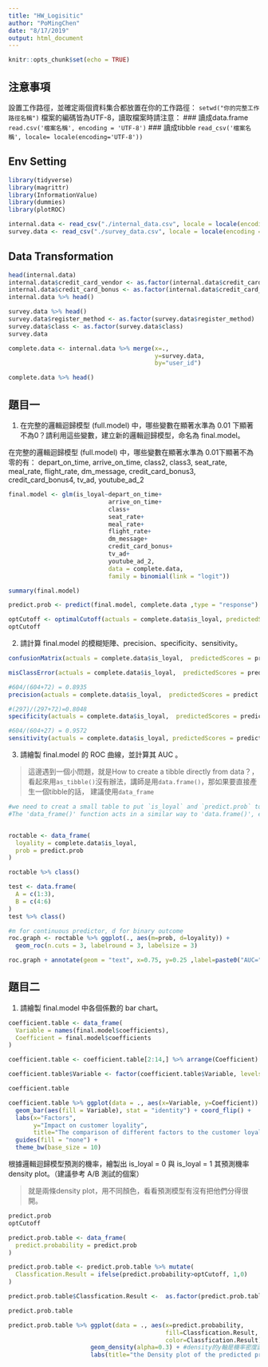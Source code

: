 ```yaml
---
title: "HW_Logisitic"
author: "PoMingChen"
date: "8/17/2019"
output: html_document
---
```


```r
knitr::opts_chunk$set(echo = TRUE)
```

## 注意事項

設置工作路徑，並確定兩個資料集合都放置在你的工作路徑：
`setwd("你的完整工作路徑名稱")`
檔案的編碼皆為UTF-8，讀取檔案時請注意：
### 讀成data.frame
`read.csv('檔案名稱', encoding = 'UTF-8')`
### 讀成tibble
`read_csv('檔案名稱', locale= locale(encoding='UTF-8'))`


## Env Setting

```r
library(tidyverse)
library(magrittr)
library(InformationValue)
library(dummies)
library(plotROC)
```


```r
internal.data <- read_csv("./internal_data.csv", locale = locale(encoding = "UTF-8"))
survey.data <- read_csv("./survey_data.csv", locale = locale(encoding = "UTF-8"))
```

## Data Transformation

```r
head(internal.data)
internal.data$credit_card_vendor <- as.factor(internal.data$credit_card_vendor)
internal.data$credit_card_bonus <- as.factor(internal.data$credit_card_bonus)
internal.data %>% head()
```


```r
survey.data %>% head()
survey.data$register_method <- as.factor(survey.data$register_method)
survey.data$class <- as.factor(survey.data$class)
survey.data
```

```r
complete.data <- internal.data %>% merge(x=., 
                                         y=survey.data, 
                                         by="user_id")
```

```r
complete.data %>% head()
```

## 題目一

1. 在完整的邏輯迴歸模型 (full.model) 中，哪些變數在顯著水準為 0.01 下顯著不為0？請利用這些變數，建立新的邏輯迴歸模型，命名為 final.model。

在完整的邏輯迴歸模型 (full.model) 中，哪些變數在顯著水準為 0.01下顯著不為零的有：
depart_on_time, arrive_on_time, class2, class3, seat_rate, meal_rate, flight_rate, dm_message, credit_card_bonus3, credit_card_bonus4, tv_ad, youtube_ad_2

```r
final.model <- glm(is_loyal~depart_on_time+
                            arrive_on_time+
                            class+
                            seat_rate+
                            meal_rate+
                            flight_rate+
                            dm_message+
                            credit_card_bonus+
                            tv_ad+
                            youtube_ad_2, 
                            data = complete.data,
                            family = binomial(link = "logit"))
```

```r
summary(final.model)
```

```r
predict.prob <- predict(final.model, complete.data ,type = "response") ## 這組寫法比較難記，遇到時再多回來參考，可是他很必要。（加上Help提示滿少的）
```


```r
optCutoff <- optimalCutoff(actuals = complete.data$is_loyal, predictedScores = predict.prob)[1]
optCutoff
```

2. 請計算 final.model 的模糊矩陣、precision、specificity、sensitivity。

```r
confusionMatrix(actuals = complete.data$is_loyal,  predictedScores = predict.prob, threshold = optCutoff)
```

```r
misClassError(actuals = complete.data$is_loyal,  predictedScores = predict.prob, threshold = optCutoff)
```

```r
#604/(604+72) = 0.8935
precision(actuals = complete.data$is_loyal,  predictedScores = predict.prob, threshold = optCutoff)
```


```r
#(297)/(297+72)=0.8048
specificity(actuals = complete.data$is_loyal,  predictedScores = predict.prob, threshold = optCutoff)
```

```r
#604/(604+27) = 0.9572
sensitivity(actuals = complete.data$is_loyal, predictedScores = predict.prob, threshold = optCutoff)
```


3. 請繪製 final.model 的 ROC 曲線，並計算其 AUC 。

> 這邊遇到一個小問題，就是How to create a tibble directly from data？，看起來用`as_tibble()`沒有辦法，講師是用`data.frame()`，那如果要直接產生一個tibble的話，
建議使用`data_frame`

```r
#we need to creat a small table to put `is_loyal` and `predict.prob` together. Or, the aes may not detect them
#The 'data_frame()' function acts in a similar way to 'data.frame()', except that it returns a 'tibble'.


roctable <- data_frame(
  loyality = complete.data$is_loyal,
  prob = predict.prob
)

roctable %>% class()

test <- data.frame(
  A = c(1:3),
  B = c(4:6)
)
test %>% class()

#m for continuous predictor, d for binary outcome
roc.graph <- roctable %>% ggplot(., aes(m=prob, d=loyality)) + 
  geom_roc(n.cuts = 3, labelround = 3, labelsize = 3) 

roc.graph + annotate(geom = "text", x=0.75, y=0.25 ,label=paste0("AUC=", round(calc_auc(roc.graph)$AUC,3))) + style_roc(xlab="1-Specificity", ylab="Sensitivity")

```


## 題目二

1. 請繪製 final.model 中各個係數的 bar chart。

```r
coefficient.table <- data_frame(
  Variable = names(final.model$coefficients),
  Coefficient = final.model$coefficients
)

coefficient.table <- coefficient.table[2:14,] %>% arrange(Coefficient)

coefficient.table$Variable <- factor(coefficient.table$Variable, levels = coefficient.table$Variable)

coefficient.table
```

```r
coefficient.table %>% ggplot(data = ., aes(x=Variable, y=Coefficient)) +
  geom_bar(aes(fill = Variable), stat = "identity") + coord_flip() + 
  labs(x="Factors", 
       y="Impact on customer loyality",
       title="The comparison of different factors to the customer loyality") +
  guides(fill = "none") +
  theme_bw(base_size = 10)
```

根據邏輯迴歸模型預測的機率，繪製出 is_loyal = 0 與 is_loyal = 1 其預測機率 density plot。（建議參考 A/B 測試的個案）

> 就是兩條density plot，用不同顏色，看看預測模型有沒有把他們分得很開。

```r
predict.prob
optCutoff

predict.prob.table <- data_frame(
  predict.probability = predict.prob
)

predict.prob.table <- predict.prob.table %>% mutate(
  Classfication.Result = ifelse(predict.probability>optCutoff, 1,0)
)

predict.prob.table$Classfication.Result <-  as.factor(predict.prob.table$Classfication.Result)

predict.prob.table
```

```r

predict.prob.table %>% ggplot(data = ., aes(x=predict.probability, 
                                            fill=Classfication.Result, 
                                            color=Classfication.Result)) + 
                       geom_density(alpha=0.3) + #density的y軸是機率密度函數（kernel base)在該點值帶入所得到的，也不是累積機率。
                       labs(title="the Density plot of the predicted probability")
```




